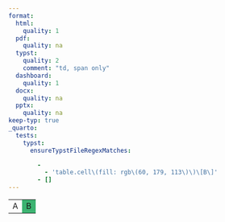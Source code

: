 ```yaml
---
format:
  html:
    quality: 1
  pdf:
    quality: na
  typst:
    quality: 2
    comment: "td, span only"
  dashboard:
    quality: 1
  docx:
    quality: na
  pptx:
    quality: na
keep-typ: true
_quarto:
  tests:
    typst:
      ensureTypstFileRegexMatches:

        -
          - 'table.cell\(fill: rgb\(60, 179, 113\)\)\[B\]'
        - []
---
```


```{=html}
<table>
    <tr><td>A</td><td style="background-color: mediumseagreen;">B</td></tr>
</table>
```

